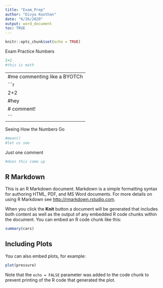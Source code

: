 ```yaml
---
title: "Exam_Prep"
author: "Divya Koothan"
date: "6/26/2020"
output: word_document
toc: TRUE
---
```


```r
knitr::opts_chunk$set(echo = TRUE)
```

Exam Practice Numbers 
```r
2+2
#this is math 
```

---
#me commenting like a BYOTCh
```r
2+2
#hey
# comment!
```
---

Seeing How the Numbers Go
```r
#mean()
#let us see
```
Just one comment
```r
#does this come up
```

## R Markdown

This is an R Markdown document. Markdown is a simple formatting syntax for authoring HTML, PDF, and MS Word documents. For more details on using R Markdown see <http://rmarkdown.rstudio.com>.

When you click the **Knit** button a document will be generated that includes both content as well as the output of any embedded R code chunks within the document. You can embed an R code chunk like this:

```r
summary(cars)
```

## Including Plots

You can also embed plots, for example:

```r
plot(pressure)
```

Note that the `echo = FALSE` parameter was added to the code chunk to prevent printing of the R code that generated the plot.
